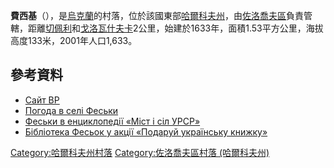 {{coord|50|8|36|N|35|56|58|E|scale:100000_region:UA|display=title}}

<!-- 檔案不存在 [[Image:Сільська_рада_(Феськи,_Харківська_область).jpg|right]] -->

'''費西基'''（{{lang-uk|Феськи}}），是[[烏克蘭|烏克蘭]]的村落，位於該國東部[[哈爾科夫州|哈爾科夫州]]，由[[佐洛喬夫區_(哈爾科夫州)|佐洛喬夫區]]負責管轄，距離[[切佩利_(佐洛喬夫區)|切佩利]]和[[戈洛瓦什夫卡_(佐洛喬夫區)|戈洛瓦什夫卡]]2公里，始建於1633年，面積1.53平方公里，海拔高度133米，2001年人口1,633。

==參考資料==
* [http://w1.c1.rada.gov.ua/pls/z7502/A005?rdat1=15.04.2011&rf7571=33219 Сайт ВР]{{dead link|date=2018年4月 |bot=InternetArchiveBot |fix-attempted=yes }}
* [http://weather.in.ua/ua/har'kovskaja/27141 Погода в селі Феськи] {{Wayback|url=http://weather.in.ua/ua/har'kovskaja/27141 |date=20160323040015 }}
* [http://www.igsu.org.ua/Harkovskja.obl/Zoloczevskij.rajon/Fesxki.html Феськи в енциклопедії «Міст і сіл УРСР»]{{dead link|date=2018年4月 |bot=InternetArchiveBot |fix-attempted=yes }}{{ref-ru}}
* [https://web.archive.org/web/20160219212650/http://fesky.reads.wishes.in.ua/ Бібліотека Фесьок у акції «Подаруй українську книжку»]

{{DEFAULTSORT:Феськи}}
[[Category:哈爾科夫州村落|Category:哈爾科夫州村落]]
[[Category:佐洛喬夫區村落_(哈爾科夫州)|Category:佐洛喬夫區村落 (哈爾科夫州)]]


{{Kharkiv-geo-stub}}